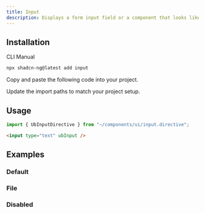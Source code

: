 ```yaml
---
title: Input
description: Displays a form input field or a component that looks like an input field.
---
```


<ComponentPreview
  name="input-demo"
  class="[&_input]:max-w-xs"
/>

## Installation

<Tabs>

<TabsList>
<TabsTrigger value="cli">CLI</TabsTrigger>
<TabsTrigger value="manual">Manual</TabsTrigger>
</TabsList>

<TabsContent value="CLI">

```bash frame="code"
npx shadcn-ng@latest add input
```

</TabsContent>

<TabsContent value="manual">

<Steps>

<Step>Copy and paste the following code into your project.</Step>

<ComponentSource name="input" />

<Step>Update the import paths to match your project setup.</Step>

</Steps>

</TabsContent>
</Tabs>

## Usage

```ts
import { UbInputDirective } from "~/components/ui/input.directive";
```

```html
<input type="text" ubInput />
```

## Examples

### Default

<ComponentPreview name="input-demo" />

### File

<ComponentPreview name="input-file" />

### Disabled

<ComponentPreview name="input-disabled" />
